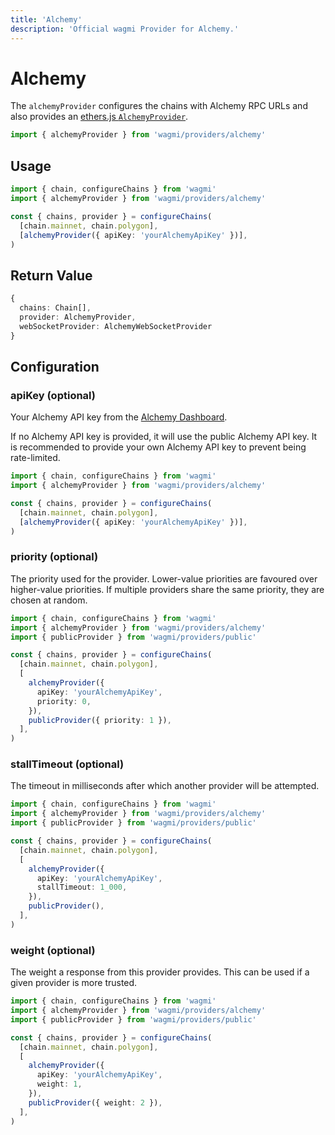 ```yaml
---
title: 'Alchemy'
description: 'Official wagmi Provider for Alchemy.'
---
```



# Alchemy

The `alchemyProvider` configures the chains with Alchemy RPC URLs and also provides an [ethers.js `AlchemyProvider`](https://docs.ethers.io/v5/api/providers/api-providers/#AlchemyProvider).

```ts
import { alchemyProvider } from 'wagmi/providers/alchemy'
```

## Usage

```ts
import { chain, configureChains } from 'wagmi'
import { alchemyProvider } from 'wagmi/providers/alchemy'

const { chains, provider } = configureChains(
  [chain.mainnet, chain.polygon],
  [alchemyProvider({ apiKey: 'yourAlchemyApiKey' })],
)
```

## Return Value

```ts
{
  chains: Chain[],
  provider: AlchemyProvider,
  webSocketProvider: AlchemyWebSocketProvider
}
```

## Configuration

### apiKey (optional)

Your Alchemy API key from the [Alchemy Dashboard](https://dashboard.alchemyapi.io/).

If no Alchemy API key is provided, it will use the public Alchemy API key. It is recommended to provide your own Alchemy API key to prevent being rate-limited.

```ts {6}
import { chain, configureChains } from 'wagmi'
import { alchemyProvider } from 'wagmi/providers/alchemy'

const { chains, provider } = configureChains(
  [chain.mainnet, chain.polygon],
  [alchemyProvider({ apiKey: 'yourAlchemyApiKey' })],
)
```

### priority (optional)

The priority used for the provider. Lower-value priorities are favoured over higher-value priorities. If multiple providers share the same priority, they are chosen at random.

```ts {10,12}
import { chain, configureChains } from 'wagmi'
import { alchemyProvider } from 'wagmi/providers/alchemy'
import { publicProvider } from 'wagmi/providers/public'

const { chains, provider } = configureChains(
  [chain.mainnet, chain.polygon],
  [
    alchemyProvider({
      apiKey: 'yourAlchemyApiKey',
      priority: 0,
    }),
    publicProvider({ priority: 1 }),
  ],
)
```

### stallTimeout (optional)

The timeout in milliseconds after which another provider will be attempted.

```ts {10}
import { chain, configureChains } from 'wagmi'
import { alchemyProvider } from 'wagmi/providers/alchemy'
import { publicProvider } from 'wagmi/providers/public'

const { chains, provider } = configureChains(
  [chain.mainnet, chain.polygon],
  [
    alchemyProvider({
      apiKey: 'yourAlchemyApiKey',
      stallTimeout: 1_000,
    }),
    publicProvider(),
  ],
)
```

### weight (optional)

The weight a response from this provider provides. This can be used if a given provider is more trusted.

```ts {10,12}
import { chain, configureChains } from 'wagmi'
import { alchemyProvider } from 'wagmi/providers/alchemy'
import { publicProvider } from 'wagmi/providers/public'

const { chains, provider } = configureChains(
  [chain.mainnet, chain.polygon],
  [
    alchemyProvider({
      apiKey: 'yourAlchemyApiKey',
      weight: 1,
    }),
    publicProvider({ weight: 2 }),
  ],
)
```
